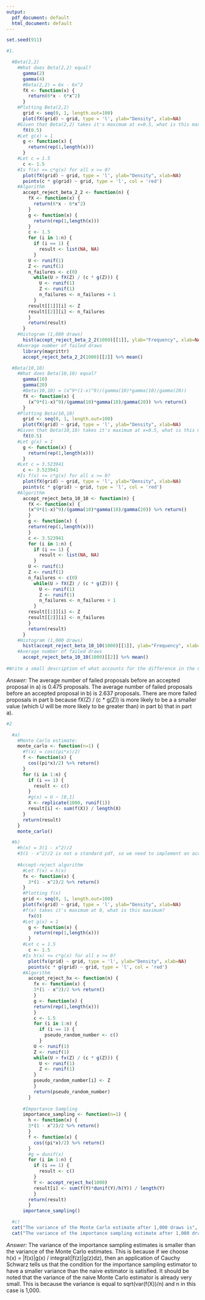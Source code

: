 ```yaml
---
output:
  pdf_document: default
  html_document: default
---
```


```r

set.seed(911)

#1.

  #Beta(2,2)
    #What does Beta(2,2) equal?
      gamma(2)
      gamma(4)
      #Beta(2,2) = 6x - 6x^2
      fX <- function(x) {
        return(6*x - 6*x^2)
      }
    #Plotting Beta(2,2)
      grid <- seq(0, 1, length.out=100)
      plot(fX(grid) ~ grid, type = 'l', ylab="Density", xlab=NA)
    #Given that Beta(2,2) takes it's maximum at x=0.5, what is this maximum?
      fX(0.5)
    #Let g(x) = 1
      g <- function(x) {
        return(rep(1,length(x)))
      }
    #Let c = 1.5
      c <- 1.5
    #Is f(x) <= c*g(x) for all x >= 0?
      plot(fX(grid) ~ grid, type = 'l', ylab="Density", xlab=NA)
      points(c * g(grid) ~ grid, type = 'l', col = 'red')
    #Algorithm
      accept_reject_beta_2_2 <- function(n) {
        fX <- function(x) {
          return(6*x - 6*x^2)
        }
        g <- function(x) {
          return(rep(1,length(x)))
        }
        c <- 1.5
        for (i in 1:n) {
          if (i == 1) {
            result <- list(NA, NA)
          }
        U <- runif(1)
        Z <- runif(1)
        n_failures <- c(0)
          while(U > fX(Z) / (c * g(Z))) {
            U <- runif(1)
            Z <- runif(1)
            n_failures <- n_failures + 1
          }
        result[[1]][i] <- Z
        result[[2]][i] <- n_failures
        }
        return(result)
      }
    #Histogram (1,000 draws)
      hist(accept_reject_beta_2_2(1000)[[1]], ylab="Frequency", xlab=NA, main="1,000 Values from Accept-Reject Algorithm")
    #Average number of failed draws
      library(magrittr)
      accept_reject_beta_2_2(1000)[[2]] %>% mean()
```

```r
  
  #Beta(10,10)
    #What does Beta(10,10) equal?
      gamma(10)
      gamma(20)
      #Beta(10,10) = (x^9*(1-x)^9)/(gamma(10)*gamma(10)/gamma(20))
      fX <- function(x) {
        (x^9*(1-x)^9)/(gamma(10)*gamma(10)/gamma(20)) %>% return()
      }
    #Plotting Beta(10,10)
      grid <- seq(0, 1, length.out=100)
      plot(fX(grid) ~ grid, type = 'l', ylab="Density", xlab=NA)
    #Given that Beta(10,10) takes it's maximum at x=0.5, what is this maximum?
      fX(0.5)
    #Let g(x) = 1
      g <- function(x) {
        return(rep(1,length(x)))
      }
    #Let c = 3.523941
      c <- 3.523941
    #Is f(x) <= c*g(x) for all x >= 0?
      plot(fX(grid) ~ grid, type = 'l', ylab="Density", xlab=NA)
      points(c * g(grid) ~ grid, type = 'l', col = 'red')
    #Algorithm
      accept_reject_beta_10_10 <- function(n) {
        fX <- function(x) {
        (x^9*(1-x)^9)/(gamma(10)*gamma(10)/gamma(20)) %>% return()
        }
        g <- function(x) {
        return(rep(1,length(x)))
        }
        c <- 3.523941
        for (i in 1:n) {
          if (i == 1) {
            result <- list(NA, NA)
          }
        U <- runif(1)
        Z <- runif(1)
        n_failures <- c(0)
          while(U > fX(Z) / (c * g(Z))) {
            U <- runif(1)
            Z <- runif(1)
            n_failures <- n_failures + 1
          }
        result[[1]][i] <- Z
        result[[2]][i] <- n_failures
        }
        return(result)
      }
    #Histogram (1,000 draws)
      hist(accept_reject_beta_10_10(1000)[[1]], ylab="Frequency", xlab=NA, main="1,000 Values from Accept-Reject Algorithm")
    #Average number of failed draws
      accept_reject_beta_10_10(1000)[[2]] %>% mean()
      
#Write a small description of what accounts for the difference in the number of accepted proposals between (a) and (b).
```

*Answer:* The average number of failed proposals before an accepted proposal in a) is 0.475 proposals. The average number of failed proposals before an accepted proposal in b) is 2.637 proposals. There are more failed proposals in part b because fX(Z) / (c * g(Z)) is more likely to be a a smaller value (which U will be more likely to be greater than) in part b) that in part a). 

```r
#2

  #a)
    #Monte Carlo estimate:
    monte_carlo <- function(n=1) {
      #f(x) = cos((pi*x)/2)
      f <- function(x) {
        cos((pi*x)/2) %>% return()
      }
      for (i in 1:n) {
        if (i == 1) {
          result <- c()
        }
        #g(x) = U ~ [0,1]
        X <- replicate(1000, runif(1))
        result[i] <- sum(f(X)) / length(X)
      }
      return(result)
    }
    monte_carlo()
```

```r

  #b)
    #h(x) = 3(1 - x^2)/2
    #3(1 - x^2)/2 is not a standard pdf, so we need to implement an accept-reject algorithm to generate random numbers off of it
    
    #Accept-reject algorithm
      #Let f(x) = h(x)
      fx <- function(x) {
        3*(1 - x^2)/2 %>% return()
      }
      #Plotting f(x)
      grid <- seq(0, 1, length.out=100)
      plot(fx(grid) ~ grid, type = 'l', ylab="Density", xlab=NA)
      #f(x) takes it's maximum at 0, what is this maximum?
        fx(0)
      #Let g(x) = 1
        g <- function(x) {
          return(rep(1,length(x)))
        }
      #Let c = 1.5
        c <- 1.5
      #Is h(x) <= c*g(x) for all x >= 0?
        plot(fx(grid) ~ grid, type = 'l', ylab="Density", xlab=NA)
        points(c * g(grid) ~ grid, type = 'l', col = 'red')
      #Algorithm
        accept_reject_hx <- function(n) {
          fx <- function(x) {
          3*(1 - x^2)/2 %>% return()
          }
          g <- function(x) {
          return(rep(1,length(x)))
          }
          c <- 1.5
          for (i in 1:n) {
            if (i == 1) {
              pseudo_random_number <- c()
            }
          U <- runif(1)
          Z <- runif(1)
          while(U > fx(Z) / (c * g(Z))) {
            U <- runif(1)
            Z <- runif(1)
          }
          pseudo_random_number[i] <- Z
          }
          return(pseudo_random_number)
        }
      
      #Importance Sampling
      importance_sampling <- function(n=1) {
        h <- function(x) {
        3*(1 - x^2)/2 %>% return()
        }
        f <- function(x) {
          cos((pi*x)/2) %>% return()
        }
        #g = dunif(x)
        for (i in 1:n) {
          if (i == 1) {
            result <- c()
          }
          Y <- accept_reject_hx(1000)
          result[i] <- sum(f(Y)*dunif(Y)/h(Y)) / length(Y)
          }
        return(result)
        }
      importance_sampling()

```

```r

  #c)
  cat("The variance of the Monte Carlo estimate after 1,000 draws is", monte_carlo(1000) %>% var(), fill=TRUE)
  cat("The variance of the importance sampling estimate after 1,000 draws is", importance_sampling(1000) %>% var(), fill=TRUE)

```

*Answer:* The variance of the importance sampling estimates is smaller than the variance of the Monte Carlo estimates. This is because if we choose h(x) = |f(x)|g(x) / integral(|f(z)|g(z)dz), then an application of Cauchy Schwarz tells us that the condition for the importance sampling estimator to have a smaller variance than the naive estimator is satisfied. It should be noted that the variance of the naive Monte Carlo estimator is already very small. This is because the variance is equal to sqrt(var(f(X))/n) and n in this case is 1,000.
